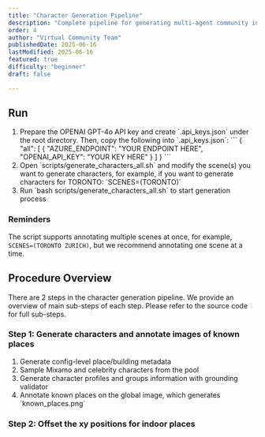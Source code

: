 ```yaml
---
title: "Character Generation Pipeline"
description: "Complete pipeline for generating multi-agent community in the scene"
order: 4
author: "Virtual Community Team"
publishedDate: 2025-06-16
lastModified: 2025-06-16
featured: true
difficulty: "beginner"
draft: false

---
```


## Run

<ol class="list-decimal ml-6">
  <li>
  Prepare the OPENAI GPT-4o API key and create `.api_keys.json` under the root directory. Then, copy the following into `.api_keys.json`:
  ```
  {
    "all": [
      {
          "AZURE_ENDPOINT": "YOUR ENDPOINT HERE",
          "OPENAI_API_KEY": "YOUR KEY HERE"
      }
    ]
  }
  ```
  </li>
  <li>Open `scripts/generate_characters_all.sh` and modify the scene(s) you want to generate characters, for example, if you want to generate characters for TORONTO:
`SCENES=(TORONTO)`</li>
  <li>Run `bash scripts/generate_characters_all.sh` to start generation process</li>
</ol>

### Reminders

The script supports annotating multiple scenes at once, for example, `SCENES=(TORONTO ZURICH)`, but we recommend annotating one scene at a time.

## Procedure Overview

There are 2 steps in the character generation pipeline. We provide an overview of main sub-steps of each step. Please refer to the source code for full sub-steps.

### Step 1: Generate characters and annotate images of known places
<ol class="list-decimal ml-6">
  <li>Generate config-level place/building metadata</li>
  <li>Sample Mixamo and celebrity characters from the pool</li>
  <li>Generate character profiles and groups information with grounding validator</li>
  <li>Annotate known places on the global image, which generates `known_places.png`</li>
</ol>

### Step 2: Offset the xy positions for indoor places